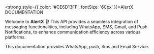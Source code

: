 
<strong style={{ color: '#CE6D13FF', fontSize: '60px' }}>AlertX DOCUMENTATION</strong>


<TextRotator />

<Cards />

Welcome to <strong>AlertX</strong> 🎉! This API provides a seamless integration of messaging functionalities, including WhatsApp, SMS, Gmail, and Push Notifications, to enhance communication efficiency across various platforms.

This documentation provides WhatsApp, push, Sms and Email Service. 
